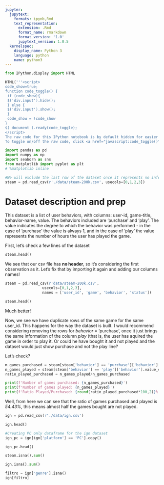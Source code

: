 ```yaml
---
jupyter:
  jupytext:
    formats: ipynb,Rmd
    text_representation:
      extension: .Rmd
      format_name: rmarkdown
      format_version: '1.0'
      jupytext_version: 1.0.5
  kernelspec:
    display_name: Python 3
    language: python
    name: python3
---
```


```python
from IPython.display import HTML

HTML('''<script>
code_show=true; 
function code_toggle() {
 if (code_show){
 $('div.input').hide();
 } else {
 $('div.input').show();
 }
 code_show = !code_show
} 
$( document ).ready(code_toggle);
</script>
The raw code for this IPython notebook is by default hidden for easier reading.
To toggle on/off the raw code, click <a href="javascript:code_toggle()">here</a>.''')
```

```python
import pandas as pd
import numpy as np
import seaborn as sns
from matplotlib import pyplot as plt
# %matplotlib inline
```

```python
#We will exclude the last row of the dataset once it represents no information for the analysis
steam = pd.read_csv(r'./data/steam-200k.csv', usecols=[0,1,2,3])
```

# Dataset description and prep

This dataset is a list of user behaviors, with columns: user-id, game-title, behavior-name, value. The behaviors included are 'purchase' and 'play'. The value indicates the degree to which the behavior was performed - in the case of 'purchase' the value is always 1, and in the case of 'play' the value represents the number of hours the user has played the game.

First, let's check a few lines of the dataset

```python
steam.head()
```

We see that our csv file has **no header**, so it's considering the first observation as it. Let's fix that by importing it again and adding our columns names!

```python
steam = pd.read_csv(r'data/steam-200k.csv',
                 usecols=[0,1,2,3],
                 names = ['user_id', 'game', 'behavior', 'status'])
```

```python
steam.head()
```

Much better!

Now, we see we have duplicate rows of the same game for the same user_id. This happens for the way the dataset is built. I would recommend considering removing the rows for *behavior* = 'purchase', once it just brings the same information of the column *play* (that is, the user has aquired the game in order to play it. Or could he have bought it and not played and the dataset would just show purchase and not the play line?

Let's check?

```python
n_games_purchased = steam[steam['behavior'] == 'purchase']['behavior'].value_counts().sum()
n_games_played = steam[steam['behavior'] == 'play']['behavior'].value_counts().sum()
ratio_played_purchased = n_games_played/n_games_purchased
```

```python
print(f'Number of games purchased: {n_games_purchased}')
print(f'Number of games played: {n_games_played}')
print(f'Ratio Played/Purchased: {round(ratio_played_purchased*100,2)}%')
```

Well, from here we can see that the ratio of games purchased and played is *54.43%*, this means almost half the games bought are not played.

```python
ign = pd.read_csv(r'./data/ign.csv')
```

```python
ign.head()
```

```python
#Creating PC only dataframe for the ign dataset
ign_pc = ign[ign['platform'] == 'PC'].copy()
```

```python
ign_pc.head()
```

```python
steam.isna().sum()
```

```python
ign.isna().sum()
```

```python
filtro = ign['genre'].isna()
ign[filtro]
```

```python

```

```python

```

```python

```
